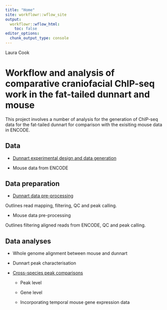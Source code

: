 ```yaml
---
title: "Home"
site: workflowr::wflow_site
output:
  workflowr::wflow_html:
    toc: false
editor_options:
  chunk_output_type: console
---
```


Laura Cook

# Workflow and analysis of comparative craniofacial ChIP-seq work in the fat-tailed dunnart and mouse

This project involves a number of analysis for the generation of ChIP-seq data for the fat-tailed dunnart for comparison with the exisiting mouse data in ENCODE.

## Data

* [Dunnart experimental design and data generation](dunnart_experiment_overview.html)

* Mouse data from ENCODE

## Data preparation

* [Dunnart data pre-processing](dunnart_data_processing.html)

Outlines read mapping, filtering, QC and peak calling.

* Mouse data pre-processing

Outlines filtering aligned reads from ENCODE, QC and peak calling.

## Data analyses

* Whole genome alignment between mouse and dunnart

* Dunnart peak characterisation

* [Cross-species peak comparisons](cross-species-peak-comparison.html)

	+ Peak level
	
	+ Gene level
	
	+ Incorporating temporal mouse gene expression data
